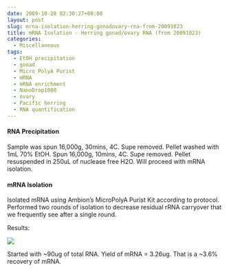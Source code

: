 ```yaml
---
date: 2009-10-28 02:30:27+00:00
layout: post
slug: mrna-isolation-herring-gonadovary-rna-from-20091023
title: mRNA Isolation - Herring gonad/ovary RNA (from 20091023)
categories:
  - Miscellaneous
tags:
  - EtOH precipitation
  - gonad
  - Micro PolyA Purist
  - mRNA
  - mRNA enrichment
  - NanoDrop1000
  - ovary
  - Pacific herring
  - RNA quantification
---
```


#### RNA Precipitation



Sample was spun 16,000g, 30mins, 4C. Supe removed. Pellet washed with 1mL 70% EtOH. Spun 16,000g, 10mins, 4C. Supe removed. Pellet resuspended in 250uL of nuclease free H2O. Will proceed with mRNA isolation.





#### mRNA Isolation



Isolated mRNA using Ambion's MicroPolyA Purist Kit according to protocol. Performed two rounds of isolation to decrease residual rRNA carryover that we frequently see after a single round.

Results:

![](https://eagle.fish.washington.edu/Arabidopsis/RNA%20Spec%20Readings/20091027%20mRNA%20SJW.jpg)

Started with ~90ug of total RNA. Yield of mRNA = 3.26ug. That is a ~3.6% recovery of mRNA.
